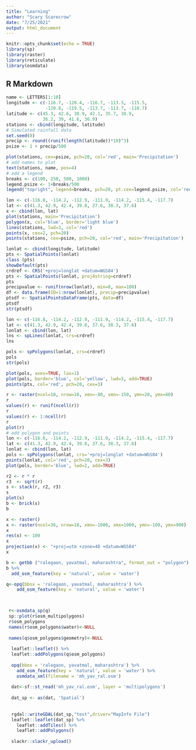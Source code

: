 ```yaml
---
title: "Learning"
author: "Scary Scarecrow"
date: "7/25/2021"
output: html_document
---
```


```r
knitr::opts_chunk$set(echo = TRUE)
library(sp)
library(raster)
library(reticulate)
library(osmdata)
```

## R Markdown


```r
name <- LETTERS[1:10]
longitude <- c(-116.7, -120.4, -116.7, -113.5, -115.5,
               -120.8, -119.5, -113.7, -113.7, -110.7)
latitude <- c(45.3, 42.6, 38.9, 42.1, 35.7, 38.9,
              36.2, 39, 41.6, 36.9)
stations <- cbind(longitude, latitude)
# Simulated rainfall data
set.seed(0)
precip <- round((runif(length(latitude))*10)^3)
psize <- 1 + precip/500
```


```r
plot(stations, cex=psize, pch=20, col='red', main='Precipitation')
# add names to plot
text(stations, name, pos=4)
# add a legend
breaks <- c(100, 250, 500, 1000)
legend.psize <- 1+breaks/500
legend("topright", legend=breaks, pch=20, pt.cex=legend.psize, col='red', bg='gray')
```



```r
lon <- c(-116.8, -114.2, -112.9, -111.9, -114.2, -115.4, -117.7)
lat <- c(41.3, 42.9, 42.4, 39.8, 37.6, 38.3, 37.6)
x <- cbind(lon, lat)
plot(stations, main='Precipitation')
polygon(x, col='blue', border='light blue')
lines(stations, lwd=3, col='red')
points(x, cex=2, pch=20)
points(stations, cex=psize, pch=20, col='red', main='Precipitation')
```



```r
lonlat <- cbind(longitude, latitude)
pts <- SpatialPoints(lonlat)
class (pts)
showDefault(pts)
crdref <- CRS('+proj=longlat +datum=WGS84')
pts <- SpatialPoints(lonlat, proj4string=crdref)
pts
precipvalue <- runif(nrow(lonlat), min=0, max=100)
df <- data.frame(ID=1:nrow(lonlat), precip=precipvalue)
ptsdf <- SpatialPointsDataFrame(pts, data=df)
ptsdf
str(ptsdf)

lon <- c(-116.8, -114.2, -112.9, -111.9, -114.2, -115.4, -117.7)
lat <- c(41.3, 42.9, 42.4, 39.8, 37.6, 38.3, 37.6)
lonlat <- cbind(lon, lat)
lns <- spLines(lonlat, crs=crdref)
lns

pols <- spPolygons(lonlat, crs=crdref)
pols
str(pols)
```



```r
plot(pols, axes=TRUE, las=1)
plot(pols, border='blue', col='yellow', lwd=3, add=TRUE)
points(pts, col='red', pch=20, cex=3)
```


```r
r <- raster(ncol=10, nrow=10, xmx=-80, xmn=-150, ymn=20, ymx=60)
r
values(r) <- runif(ncell(r))
r
values(r) <- 1:ncell(r)
r
plot(r)
# add polygon and points
lon <- c(-116.8, -114.2, -112.9, -111.9, -114.2, -115.4, -117.7)
lat <- c(41.3, 42.9, 42.4, 39.8, 37.6, 38.3, 37.6)
lonlat <- cbind(lon, lat)
pols <- spPolygons(lonlat, crs='+proj=longlat +datum=WGS84')
points(lonlat, col='red', pch=20, cex=3)
plot(pols, border='blue', lwd=2, add=TRUE)
```




```r
r2 <- r * r
r3  <- sqrt(r)
s <- stack(r, r2, r3)
s
plot(s)
b <- brick(s)
b
```


```r
x <- raster()
x <- raster(ncol=36, nrow=18, xmn=-1000, xmx=1000, ymn=-100, ymx=900)
x
res(x) <- 100
x
projection(x) <- "+proj=utm +zone=48 +datum=WGS84"
x
```


```r
b <- getbb ("ralegaon, yavatmal, maharashtra", format_out = "polygon")
b %>% 
  add_osm_feature(key = 'natural', value = 'water')

q<-opq(bbox = 'ralegaon, yavatmal, maharashtra') %>%
    add_osm_feature(key = 'natural', value = 'water')


  
 r<-osmdata_sp(q)
 sp::plot(r$osm_multipolygons)
 r$osm_polygons
 names(r$osm_polygons$water)<-NULL
 
 names(q$osm_polygons$geometry)<-NULL
 
  leaflet::leaflet() %>% 
  leaflet::addPolygons(q$osm_polygons)
   
  opq(bbox = 'ralegaon, yavatmal, maharashtra') %>%
    add_osm_feature(key = 'natural', value = 'water') %>%
    osmdata_xml(filename = 'mh_yav_ral.osm')
  
  dat<-sf::st_read('mh_yav_ral.osm', layer = 'multipolygons')
  
  dat_sp <- as(dat, 'Spatial')
  
  
  rgdal::writeGDAL(dat_sp,"test",driver="MapInfo File")
  leaflet::leaflet(dat_sp) %>% 
    leaflet::addTiles() %>% 
    leaflet::addPolygons()
  
  slackr::slackr_upload()
   
```
















